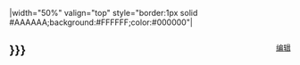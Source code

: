 <includeonly>|width="50%" valign="top" style="border:1px solid #AAAAAA;background:#FFFFFF;color:#000000"|
<div style="float:right;font-size:small">[[Portal:生物學/特選條目{{{1}}}|编辑]]</div>
<div>
== {{{2|{{{1}}}}}} ==
</div>
<div>

{{Portal:生物學/特選條目{{{1}}}}}
</div>
</includeonly>
